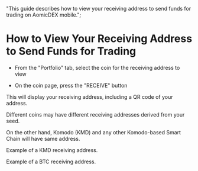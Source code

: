   "This guide describes how to view your receiving address to send funds for trading on AomicDEX mobile.";


# How to View Your Receiving Address to Send Funds for Trading

*   From the "Portfolio" tab, select the coin for the receiving address to view

<OptimizedImage title="How to View Your Receiving Address to Send Funds for Trading" src={howToView1} classNaming="w-full" alt="How to View Your Receiving Address to Send Funds for Trading" />

*   On the coin page, press the "RECEIVE" button

This will display your receiving address, including a QR code of your address.

Different coins may have different receiving addresses derived from your seed.

On the other hand, Komodo (KMD) and any other Komodo-based Smart Chain will have same address.

<OptimizedImage title="How to View Your Receiving Address to Send Funds for Trading" src={howToView2} classNaming="w-full" alt="How to View Your Receiving Address to Send Funds for Trading" />

Example of a KMD receiving address.

<OptimizedImage title="How to View Your Receiving Address to Send Funds for Trading" src={howToView3} classNaming="w-full" alt="How to View Your Receiving Address to Send Funds for Trading" />

Example of a BTC receiving address.

<OptimizedImage title="How to View Your Receiving Address to Send Funds for Trading" src={howToView4} classNaming="w-full" alt="How to View Your Receiving Address to Send Funds for Trading" />

